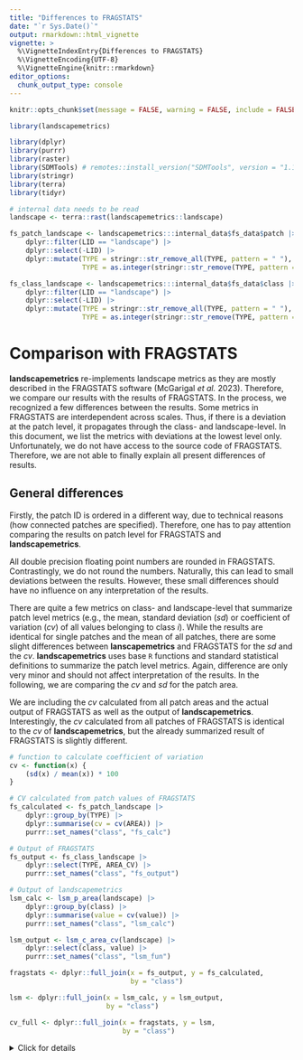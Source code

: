 ```yaml
---
title: "Differences to FRAGSTATS"
date: "`r Sys.Date()`"
output: rmarkdown::html_vignette
vignette: >
  %\VignetteIndexEntry{Differences to FRAGSTATS}
  %\VignetteEncoding{UTF-8}
  %\VignetteEngine{knitr::rmarkdown}
editor_options: 
  chunk_output_type: console
---
```


<!-- echo = FALSE hides the code, but will evaluate it and show its output in the knit. -->
<!-- include = FALSE hides the code AND the output from the knit, but will evaluate the code silently. -->

```r
knitr::opts_chunk$set(message = FALSE, warning = FALSE, include = FALSE)
```

```r
library(landscapemetrics)

library(dplyr)
library(purrr)
library(raster)
library(SDMTools) # remotes::install_version("SDMTools", version = "1.1-221.2")
library(stringr)
library(terra)
library(tidyr)

# internal data needs to be read
landscape <- terra::rast(landscapemetrics::landscape)

fs_patch_landscape <- landscapemetrics:::internal_data$fs_data$patch |> 
    dplyr::filter(LID == "landscape") |> 
    dplyr::select(-LID) |> 
    dplyr::mutate(TYPE = stringr::str_remove_all(TYPE, pattern = " "),
                  TYPE = as.integer(stringr::str_remove(TYPE, pattern = "cls_")))

fs_class_landscape <- landscapemetrics:::internal_data$fs_data$class |> 
    dplyr::filter(LID == "landscape") |> 
    dplyr::select(-LID) |> 
    dplyr::mutate(TYPE = stringr::str_remove_all(TYPE, pattern = " "),
                  TYPE = as.integer(stringr::str_remove(TYPE, pattern = "cls_")))

```

# Comparison with FRAGSTATS

**landscapemetrics** re-implements landscape metrics as they are mostly described in the FRAGSTATS software (McGarigal *et al.* 2023). 
Therefore, we compare our results with the results of FRAGSTATS.
In the process, we recognized a few differences between the results. 
Some metrics in FRAGSTATS are interdependent across scales. 
Thus, if there is a deviation at the patch level, it propagates through the class- and landscape-level.
In this document, we list the metrics with deviations at the lowest level only.
Unfortunately, we do not have access to the source code of FRAGSTATS. 
Therefore, we are not able to finally explain all present differences of results.

## General differences

Firstly, the patch ID is ordered in a different way, due to technical reasons (how connected patches are specified).
Therefore, one has to pay attention comparing the results on patch level for FRAGSTATS and **landscapemetrics**.

All double precision floating point numbers are rounded in FRAGSTATS.
Contrastingly, we do not round the numbers.
Naturally, this can lead to small deviations between the results.
However, these small differences should have no influence on any interpretation of the results.

There are quite a few metrics on class- and landscape-level that summarize patch level metrics (e.g., the mean, standard deviation (*sd*) or coefficient of variation (*cv*) of all values belonging to class *i*).
While the results are identical for single patches and the mean of all patches, there are some slight differences between **lanscapemetrics** and FRAGSTATS for the *sd* and the *cv*.
**landscapemetrics** uses base `R` functions and standard statistical definitions to summarize the patch level metrics.
Again, difference are only very minor and should not affect interpretation of the results.
In the following, we are comparing the *cv* and *sd* for the patch area. 

We are including the *cv* calculated from all patch areas and the actual output of FRAGSTATS as well as the output of **landscapemetrics**.
Interestingly, the *cv* calculated from all patches of FRAGSTATS is identical to the *cv* of **landscapemetrics**, but the already summarized result of FRAGSTATS is slightly different.

```r
# function to calculate coefficient of variation
cv <- function(x) {
    (sd(x) / mean(x)) * 100
}
```

```r

# CV calculated from patch values of FRAGSTATS 
fs_calculated <- fs_patch_landscape |>
    dplyr::group_by(TYPE) |>
    dplyr::summarise(cv = cv(AREA)) |>
    purrr::set_names("class", "fs_calc") 

# Output of FRAGSTATS
fs_output <- fs_class_landscape |> 
    dplyr::select(TYPE, AREA_CV) |>
    purrr::set_names("class", "fs_output")

# Output of landscapemetrics
lsm_calc <- lsm_p_area(landscape) |>
    dplyr::group_by(class) |>
    dplyr::summarise(value = cv(value)) |> 
    purrr::set_names("class", "lsm_calc")

lsm_output <- lsm_c_area_cv(landscape) |>
    dplyr::select(class, value) |>
    purrr::set_names("class", "lsm_fun")

fragstats <- dplyr::full_join(x = fs_output, y = fs_calculated, 
                              by = "class") 

lsm <- dplyr::full_join(x = lsm_calc, y = lsm_output, 
                        by = "class") 

cv_full <- dplyr::full_join(x = fragstats, y = lsm,
                            by = "class")
```

<details>
  <summary>Click for details</summary>
    ```r
    knitr::kable(cv_full)
    ```
</details> 

As for the *cv*, there are also minor differences for the *sd*. 
The result calculated from all patch areas of FRAGSTATS is identical to the result of **landscapemetrics**, but not the summarized result of FRAGSTATS.

```r
# SD calculated from patch values of FRAGSTATS
fs_calculated <- fs_patch_landscape |>
  dplyr::group_by(TYPE) |>
  dplyr::summarise(sd = sd(AREA)) |>
  purrr::set_names("class", "fs_calculated") 

# Output of FRAGSTATS
fs_output <- fs_class_landscape |>
  dplyr::select(TYPE, AREA_SD) |>
  purrr::set_names("class", "fs_output")

# Output of landscapemetrics
lsm_calc <- lsm_p_area(landscape) |>
    dplyr::group_by(class) |> 
    dplyr::summarise(value = sd(value)) |> 
    purrr::set_names("class", "lsm_calculated")

lsm_output <- lsm_c_area_sd(landscape) |>
  dplyr::select(class, value) |>
  purrr::set_names("class", "lsm_output")

fragstats <- dplyr::full_join(x = fs_output, y = fs_calculated,
                              by = "class")

lsm <- dplyr::full_join(x = lsm_calc, y = lsm_output, 
                        by = "class") 

sd_full <- dplyr::full_join(x = fragstats, y = lsm,
                            by = "class")
```

<details>
  <summary>Click for details</summary>
    ```r
    knitr::kable(sd_full)
    ```
</details> 

## Specific differences

### GYRATE metric

According to FRAGSTATS the radius of gyration for a patch consisting of only a single cell should equal GYRATE = 0.

> [...] GYRATE = 0 when the patch consists of a single cell [...]

However, for patches containing a single cell FRAGSTATS returns a value of *GYRATE = 0.5*.
In the following table, patches with an area of *area = 0.0001* consist of only one cell. 

```r
# Calculate patch area
# Calculate GYRATE
fs <- fs_patch_landscape |>
    dplyr::select(PID, AREA, GYRATE) |>
    purrr::set_names("fs_id", "fs_area", "fs_gyrate") |> 
    dplyr::filter(fs_area == 0.0001)

lsm <- calculate_lsm(landscape, what = c("lsm_p_area", "lsm_p_gyrate")) |>
    tidyr::pivot_wider(names_from = "metric", values_from = "value") |> 
    dplyr::select(id, area, gyrate) |> 
    purrr::set_names("lsm_id", "lsm_area", "lsm_gyrate") |> 
    dplyr::filter(lsm_area == 0.0001)
```

<details>
  <summary>Click for details</summary>
    ```r
    knitr::kable(cbind(fs, lsm))
    ```
</details> 

Additionally, we recognized small differences for all other patches as well.
However, we could not find an explanation for this difference, yet.

### PARA metric

The documentation of FRAGSTATS defines the perimeter-area ratio the following: 

> [...] PARA equals the ratio of the patch perimeter (m) to area (m2). [...]

Contrastingly, the output of FRAGSTATS gives the result as the ratio of the patch perimeter in meters to area in hectares.

We implemented PARA as documented in the FRAGSTATS manual using square meters.
Nevertheless, the differences between the softwares are only based on different units, as shown by converting the FRAGSTATS output to meters per square meters. 

```r
# Output of FRAGSTATS
fs <- fs_patch_landscape |>
    dplyr::select(PID, AREA, PERIM, PARA) |>
    purrr::set_names("fs_id", "fs_area", "fs_perim", "fs_para") |>
    dplyr::arrange(fs_area)

lsm <- calculate_lsm(landscape, what = c("lsm_p_area", "lsm_p_perim", "lsm_p_para")) |> 
    dplyr::select(-layer, -level, -class) |> 
    tidyr::pivot_wider(names_from = "metric", values_from = "value") |> 
    dplyr::mutate(lsm_para_ha = perim / area) |> 
    dplyr::select(id, area, perim, para, lsm_para_ha) |> 
    purrr::set_names("lsm_id", "lsm_area", "lsm_perim", "lsm_para", "lsm_para_ha") |>
    dplyr::arrange(lsm_area)
```

<details>
  <summary>Click for details</summary>
    ```r
    knitr::kable(cbind(fs, lsm))
    ```
</details> 

### CIRCLE metric

According to FRAGSTATS, for patches with only one cell CIRCLE = 0.

> [...] CIRCLE = 0 for one cell patches. [...]

Nevertheless, because also patches with only one cell have a dimension in the raster context, we decided to calculate the CIRCLE metric for such patches.

```r
# Calculate patch area
# Calculate GYRATE
fs <- fs_patch_landscape |>
    dplyr::select(PID, AREA, CIRCLE) |>
    purrr::set_names("fs_id", "fs_area", "fs_circle") |> 
    dplyr::filter(fs_area == 0.0001)

lsm <- calculate_lsm(landscape, what = c("lsm_p_area", "lsm_p_circle")) |>
    tidyr::pivot_wider(names_from = "metric", values_from = "value") |> 
    dplyr::select(id, area, circle) |> 
    purrr::set_names("lsm_id", "lsm_area", "lsm_circle") |> 
    dplyr::filter(lsm_area == 0.0001)
```

<details>
  <summary>Click for details</summary>
    ```r
    knitr::kable(cbind(fs, lsm))
    ```
</details> 

It seems like FRAGSTATS uses the largest distance between the corner points of the cells to calculate the diameter of the circumscribing circle.
However, this does not necessarily result in the correct circumscribing circle. 
While this approach works well for more compact patch shapes, there are some cases in which the approach fails.
One example are T-shaped patches.
Contrastingly to FRAGSTATS, our algorithm calculates the true circumscribing circle also for such patches.

```r
# create matrix
mat <- matrix(data = NA, nrow = 13, ncol = 13)

# create T-shaped patches
mat[4:9, 7] <- 1
mat[4, 4:10] <- 1

# convert to terra
ras <- terra::rast(mat, extent = c(0, 13, 0, 13))

# get circumscribing circle 
circle_lsm <- get_circumscribingcircle(ras)

# construct circle using diameter / 2
circle_lsm <- construct_buffer(coords = matrix(c(circle_lsm$center_x, 
                                                 circle_lsm$center_y),
                                               nrow = 1, ncol = 2),
                               shape = "circle", size = circle_lsm$value / 2,
                               return_vec  = FALSE)

# calculate max distance between corner points of cells
circle_max_dist <- dist(matrix(data = c(3, 10, 7, 4), byrow = TRUE, nrow = 2, ncol = 2))

# construct circle using diameter /2
circle_max_dist <- construct_buffer(coords = matrix(c(6.5, 7.5), nrow = 1, ncol = 2),
                                    shape = "circle", size = circle_max_dist / 2,
                                    return_vec = FALSE)

```

```r
# plot results
plot(ras, col = "#D5B528", legend = FALSE)
polygon(circle_lsm, border = "#84A98E", lwd = 2.5) # green circle
polygon(circle_max_dist, border = "#922418", lwd = 2.5) # red circle
```

# Comparison with SDMTools

`SDMTools` (VanDerWal et al. 2014) (still available, but apparently not longer maintained) offers landscape metrics on patch and class level. 
However, it does not return the same results as FRAGSTATS.
The main reason for this are different standard defaults (e.g., `SDMTools` always considers the global landscape boundary) and that `SDMTools` returns results in map units and not in m^2/hectar, as FRAGSTATS/**landscapemetrics**. This also explains differences between our package and `SDMTools`.

[Jemma Stachelek](https://github.com/jsta) was so nice to remind us of these issues and provided the comparison.

## Patch metrics

To get all available metrics on, e.g., patch level with `SDMTools`, you have to make a binary landscape for every class in your landscape, perform connected components labelling on it and then calculate the patch metrics.

```r
# binarize every class in the landscape and calculate patch metrics
sdmtools_result <- lapply(terra::unique(landscape), FUN = function(x){
  tmp_land <- landscape
  terra::values(tmp_land)[terra::values(tmp_land) != x] <- NA
  terra::values(tmp_land)[terra::values(tmp_land) == x] <- 1
  ccl <- SDMTools::ConnCompLabel(raster::raster(tmp_land))
  PatchStat(ccl)
})

# combine to one data frame
sdmtools_result <- dplyr::bind_rows(sdmtools_result, .id = "Class")
```

**landscapemetrics** offers for such tasks the function `get_patches()` and for the metrics itself all of that is done internally.
To get all metrics on patch level with **landscapemetrics** you could for example do:

```r
patch_metrics <- calculate_lsm(landscape, what = "patch")
``` 

<details>
  <summary>Click for details</summary>
    ```r
    knitr::kable(sdmtools_result)
    ```
</details> 

### References 

- McGarigal K., SA Cushman, and E Ene. 2023. FRAGSTATS v4: Spatial Pattern Analysis Program for Categorical Maps. Computer software program produced by the authors; available at the following web site: https://www.fragstats.org
- Jeremy VanDerWal, Lorena Falconi, Stephanie Januchowski, Luke Shoo and Collin Storlie (2014). SDMTools: Species Distribution Modelling Tools: Tools for processing data associated with species distribution modelling exercises. R package version 1.1-221. https://CRAN.R-project.org/package=SDMTools

